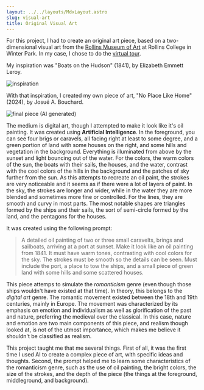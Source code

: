 ```yaml
---
layout: ../../layouts/MdxLayout.astro
slug: visual-art
title: Original Visual Art
---
```


For this project, I had to create an original art piece, based on a two-dimensional visual art from the [Rollins Museum of Art](https://www.rollins.edu/rma/) at Rollins College in Winter Park. In my case, I chose to do the [virtual tour](https://my.matterport.com/show/?m=vT9Dg7MowKx).

My inspiration was "Boats on the Hudson" (1841), by Elizabeth Emmett Leroy.

<Image src={inspirationImage} alt="inspiration" class="self-center max-w-[95vmin]"/>

With that inspiration, I created my own piece of art, "No Place Like Home" (2024), by Josué A. Bouchard.

<Image src={finalPiece} alt="final piece (AI generated)" class="self-center max-w-[95vmin]"/>

The medium is digital art, though I attempted to make it look like it's oil painting. It was created using **Artificial Intelligence**. In the foreground, you can see four brigs or caravels, all facing right at least to some degree, and a green portion of land with some houses on the right, and some hills and vegetation in the background. Everything is illuminated from above by the sunset and light bouncing out of the water. For the colors, the warm colors of the sun, the boats with their sails, the houses, and the water, contrast with the cool colors of the hills in the background and the patches of sky further from the sun. As this attempts to recreate an oil paint, the strokes are very noticeable and it seems as if there were a lot of layers of paint. In the sky, the strokes are longer and wider, while in the water they are more blended and sometimes more fine or controlled. For the lines, they are smooth and curvy in most parts. The most notable shapes are triangles formed by the ships and their sails, the sort of semi-circle formed by the land, and the pentagons for the houses.

It was created using the following prompt:

> A detailed oil painting of two or three small caravelts, brings and sailboats, arriving at a port at sunset. Make it look like an oil painting from 1841. It must have warm tones, contrasting with cool colors for the sky. The strokes must be smooth so the details can be seen. Must include the port, a place to tow the ships, and a small piece of green land with some hills and some scattered houses.

This piece attemps to simulate the *romanticism* genre (even though those ships wouldn't have existed at that time). In theory, this belongs to the *digital art* genre. The romantic movement existed between the 18th and 19th centuries, mainly in Europe. The movement was characterized by its emphasis on emotion and individualism as well as glorification of the past and nature, preferring the medieval over the classical. In this case, nature and emotion are two main components of this piece, and realism though looked at, is not of the utmost importance, which makes me believe it shouldn't be classified as realism.

This project taught me that me several things. First of all, it was the first time I used AI to create a complex piece of art, with specific ideas and thoughts. Second, the prompt helped me to learn some characteristics of the romanticism genre, such as the use of oil painting, the bright colors, the size of the strokes, and the depth of the piece (the things at the foreground, middleground, and background).